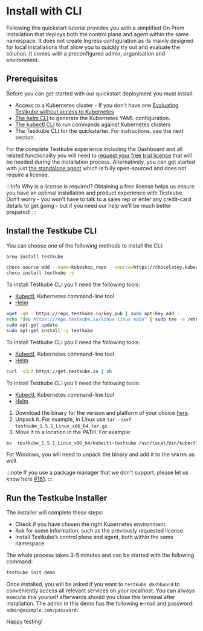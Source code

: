 
# Install with CLI

Following this quickstart tutorial provides you with a simplified On Prem installation that deploys both the control plane and agent within the same namespace. It does not create Ingress configuration as its mainly designed for local installations that allow you to quickly try out and evaluate the solution. It comes with a preconfigured admin, organisation and environment.

## Prerequisites

Before you can get started with our quickstart deployment you must install:

- Access to a Kubernetes cluster - If you don't have one [Evaluating Testkube without access to Kubernetes](quickstart-no-k8s.mdx)
- [The helm CLI][install-helm] to generate the Kubernetes YAML configuration.
- [The kubectl CLI][install-kubectl] to run commands against Kubernetes clusters
- The Testkube CLI for the quickstarter. For instructions, see the next section.

For the complete Testkube experience including the Dashboard and all related functionality you will need to [request your free trial license](https://testkube.io/download) that will be needed during the installation process. Alternatively, you can get started with just [the standalone agent][install-oss] which is fully open-sourced and does not require a license.

:::info
Why is a license is required? Obtaining a free license helps us ensure you have an optimal installation and product experience with Testkube. Don’t worry - you won’t have to talk to a sales rep or enter any credit-card details to get going - but if you need our help we’ll be much better prepared!
:::

## Install the Testkube CLI

You can choose one of the following methods to install the CLI:

<Tabs groupId="dashboard-cli">
<TabItem value="macos" label="MacOS" default>

```sh
brew install testkube
```

</TabItem>

<TabItem value="windows" label="Windows">

```sh
choco source add --name=kubeshop_repo --source=https://chocolatey.kubeshop.io/chocolatey
choco install testkube -y
```

</TabItem>

<TabItem value="ubuntu" label="Ubuntu">

To install Testkube CLI you'll need the following tools:

- [Kubectl](https://kubernetes.io/docs/tasks/tools/), Kubernetes command-line tool
- [Helm](https://helm.sh/)

```sh
wget -qO - https://repo.testkube.io/key.pub | sudo apt-key add -
echo "deb https://repo.testkube.io/linux linux main" | sudo tee -a /etc/apt/sources.list
sudo apt-get update
sudo apt-get install -y testkube
```

</TabItem>

<TabItem value="script" label="Script">

To install Testkube CLI you'll need the following tools:

- [Kubectl](https://kubernetes.io/docs/tasks/tools/), Kubernetes command-line tool
- [Helm](https://helm.sh/)

```bash
curl -sSLf https://get.testkube.io | sh
```

</TabItem>

<TabItem value="manual" label="Manual Download">

To install Testkube CLI you'll need the following tools:

- [Kubectl](https://kubernetes.io/docs/tasks/tools/), Kubernetes command-line tool
- [Helm](https://helm.sh/)

1. Download the binary for the version and platform of your choice [here](https://github.com/kubeshop/testkube/releases).
2. Unpack it. For example, in Linux use `tar -zxvf testkube_1.5.1_Linux_x86_64.tar.gz`.
3. Move it to a location in the PATH. For example:

```sh
mv  testkube_1.5.1_Linux_x86_64/kubectl-testkube /usr/local/bin/kubectl-testkube
```

For Windows, you will need to unpack the binary and add it to the `%PATH%` as well.

:::note
If you use a package manager that we don\'t support, please let us know here [#161](https://github.com/kubeshop/testkube/issues/161).
:::

</TabItem>
</Tabs>

## Run the Testkube Installer

The installer will complete these steps:

- Check if you have chosen the right Kubernetes environment.
- Ask for some information, such as the previously requested license.
- Install Testkube’s control plane and agent, both within the same namespace.

The whole process takes 3-5 minutes and can be started with the following command:

```bash
testkube init demo
```

Once installed, you will be asked if you want to `testkube dashboard` to conveniently access all relevant services on your localhost. You can always execute this yourself afterwards should you close this terminal after installation. The admin in this demo has the following e-mail and password: `admin@example.com/password`.

Happy testing!

[install-kubectl]: https://kubernetes.io/docs/tasks/tools/
[install-helm]: https://helm.sh/docs/intro/install/
[install-oss]: http://localhost:3000/articles/install/install-with-cli#deploy-the-open-source-standalone-agent
